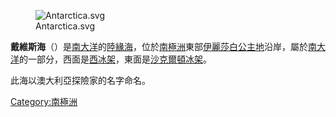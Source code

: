 [[Image:Antarctica.svg|thumb]]

'''戴維斯海'''（{{lang-en|Davis Sea}}）是[[南大洋|南大洋]]的[[陸緣海|陸緣海]]，位於[[南極洲|南極洲]]東部[[伊麗莎白公主地|伊麗莎白公主地]]沿岸，屬於[[南大洋|南大洋]]的一部分，西面是[[西冰架|西冰架]]，東面是[[沙克爾頓冰架|沙克爾頓冰架]]。

此海以澳大利亞探險家{{link-en|約翰·金·戴維斯|John King Davis}}的名字命名。

{{Coord|66|S|92|E|scale:4000000|display=title}}

{{Antarctica-geo-stub}}
[[Category:南極洲|Category:南極洲]]